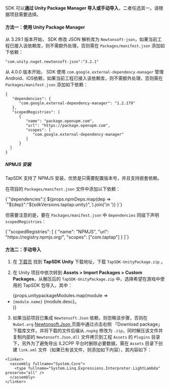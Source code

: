 
SDK 可以**通过 Unity Package Manager 导入或手动导入**，二者任选其一。请根据项目需要选择。

#### 方法一：使用 Unity Package Manager
从 3.29.1 版本开始， SDK 修改 JSON 解析库为 `Newtonsoft-json`，如果当前工程已接入该依赖库，则不需额外处理，否则需在 `Packages/manifest.json` 添加如下依赖：

```
"com.unity.nuget.newtonsoft-json":"3.2.1"
```

从 4.0.0 版本开始， SDK 使用 `com.google.external-dependency-manager`
管理Android、iOS依赖，如果当前工程已接入该依赖库，则不需额外处理，否则需在 `Packages/manifest.json` 添加如下依赖：

```
{
   "dependencies": {
      "com.google.external-dependency-manager": "1.2.179"
   },
   "scopedRegistries": [
      {
         "name": "package.openupm.com",
         "url": "https://package.openupm.com",
         "scopes": [
            "com.google.external-dependency-manager"
         ]
      }
  ]
}
```

##### NPMJS 安装

TapSDK 支持了 NPMJS 安装，优势是只需要配置版本号，并且支持嵌套依赖。


在项目的 `Packages/manifest.json` 文件中添加以下依赖：


<CodeBlock className="json">
  {`"dependencies":{
    ${props.npmDeps.map(dep => `"${dep}":"${sdkVersions.taptap.unity}",`).join('\n    ')}
    }`}
</CodeBlock>


但需要注意的是，要在 `Packages/manifest.json` 中 `dependencies` 同级下声明 `scopedRegistries`：


<CodeBlock className="json">
{`"scopedRegistries": [
    {
      "name": "NPMJS",
      "url": "https://registry.npmjs.org/",
      "scopes": ["com.taptap"]
    }
  ]`}
</CodeBlock>


[//]: # (##### GitHub 安装)

[//]: # ()
[//]: # ()
[//]: # (在项目的 `Packages/manifest.json` 文件中添加以下依赖：)

[//]: # ()
[//]: # ()
[//]: # (<CodeBlock className="json">)

[//]: # ()
[//]: # (  {`"dependencies":{)

[//]: # ()
[//]: # (    ${props.githubDeps.map&#40;dep => `"${dep.package}":"${dep.url}",`&#41;.join&#40;'\n    '&#41;} )

[//]: # ()
[//]: # (    }`})

[//]: # ()
[//]: # (</CodeBlock>)

[//]: # ()
[//]: # ()
[//]: # (在 Unity 顶部菜单中选择 **Window > Package Manager** 可查看已经安装在项目中的包。)

#### 方法二：手动导入

1. 在 [下载页](/tap-download) 找到 **TapSDK Unity** 下载地址，下载 `TapSDK-UnityPackage.zip` 。

2. 在 Unity 项目中依次转到 **Assets > Import Packages > Custom Packages**，从解压后的 `TapSDK-UnityPackage.zip` 中，选择希望在游戏中使用的 TapSDK 包导入，其中：

  <ul>
    {props.unitypackageModules.map(module => <li><code>{module.name}</code> {module.desc}。</li>)}
  </ul>

3. 如果当前项目已集成 `Newtonsoft.Json` 依赖，则忽略该步骤，否则在 `NuGet.org` [ Newtonsoft.Json ](https://www.nuget.org/packages/Newtonsoft.Json) 页面中通过点击右侧 「Download package」 下载库文件，并将下载的文件后缀从`.nupkg` 修改为 `.zip`，同时解压该文件并复制内部的 `Newtonsoft.Json.dll` 文件拷贝到工程 `Assets` 的 `Plugins` 目录下，另外为了避免导出 IL2CPP 平台时删除必要数据，需在 `Assets` 目录下创建 `link.xml` 文件（如果已有该文件，则添加如下内容），其内容如下：

```
<linker>
  <assembly fullname="System.Core">
    <type fullname="System.Linq.Expressions.Interpreter.LightLambda" preserve="all" />
  </assembly>
</linker>

```